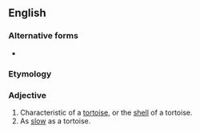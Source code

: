 ==English==

===Alternative forms===
* {{l|en|testudinous}}

===Etymology===
{{der|en|la|testūdō||tortoise}}

===Adjective===
{{en-adj}}

# Characteristic of a [[tortoise]], or the [[shell]] of a tortoise.
# As [[slow]] as a tortoise.